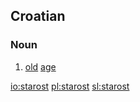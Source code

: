 ==Croatian==

===Noun===
{{hr-noun|f}}

# [[old]] [[age]]

[[io:starost]]
[[pl:starost]]
[[sl:starost]]